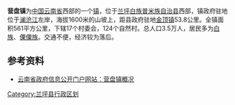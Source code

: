 {{他用
|subject=云南省兰坪县的一个镇
|other=其他同名地名
|营盘镇
}}
{{Infobox settlement
|name                   =营盘镇
|official_name          = 
|other_name             =
|native_name            =
|nickname               = 
|settlement_type        =[[镇_(中华人民共和国)|镇]]
|total_type             = 
|motto                  =
|image_skyline          = Yingpan Town，Lanping County.jpg
|imagesize              =250px
|image_caption          =营盘镇，远处为澜沧江
|image_flag             = 
|flag_size              =
|image_seal             = 
|seal_size              =
|image_shield           = 
|shield_size            =
|image_blank_emblem     =
|blank_emblem_type      =
|blank_emblem_size      =
|image_map              =
|mapsize                = 
|map_caption            = 
|image_map1             = 
|mapsize1               = 
|map_caption1           = 
|image_dot_map          =
|dot_mapsize            =
|dot_map_caption        =
|dot_x =  |dot_y =
|pushpin_map            = 
|pushpin_label_position = 
|pushpin_map_caption    =
|pushpin_mapsize        =
<!-- Location ------------------>
|subdivision_type       = 国家
|subdivision_name       = {{PRC}}
|subdivision_type1      = 省
|subdivision_name1      = [[云南省|云南省]]
|subdivision_type2      = 州
|subdivision_name2      = [[怒江傈僳族自治州|怒江傈僳族自治州]]
|subdivision_type3      = 县
|subdivision_name3      = [[兰坪白族普米族自治县|兰坪白族普米族自治县]]
|seat_type              =
|seat                   =
|parts_type             =
|parts_style            =
|parts                  = 
|p1                     =
|p2                     = 
|government_footnotes   =
|government_type        =
|leader_title           =
|leader_name            =
|leader_title1          = 
|leader_name1           =
|leader_title2          =
|leader_name2           =
|leader_title3          =
|leader_name3           =
|leader_title4          =
|leader_name4           =
|established_title      =  
|established_date       = 
|established_title1     =  
|established_date1      = 
|founder                =
|named_for              =
|area_magnitude         = 
|unit_pref                
|area_footnotes           =
|area_total_km2           =561
|area_land_km2            = 
|area_water_km2           =
|area_total_dunam         = 
|area_total_sq_mi         =
|area_land_sq_mi          =
|area_water_sq_mi         =
|area_water_percent       =
|area_urban_km2           =
|area_urban_sq_mi         =
|area_metro_km2           =
|area_metro_sq_mi         =
|area_blank1_title        =
|area_blank1_km2          =
|area_blank1_sq_mi        =
<!-- Elevation -------------------------->
|elevation_footnotes        = 
|elevation_m                = 
|elevation_ft               =
|elevation_max_m            = 4168
|elevation_max_ft           =
|elevation_min_m            = 1402
|elevation_min_ft           =
<!-- Population   ----------------------->
|population_as_of                =
|population_footnotes            =
|population_note                 =
|population_total                =35368
|population_density_km2          = auto 
|population_density_sq_mi        = 
|population_metro                =
|population_density_metro_km2    =
|population_density_metro_sq_mi  =
|population_urban                =
|population_density_urban_km2    =
|population_density_urban_sq_mi  =
|population_blank1_title         =
|population_blank1               =
|population_density_blank1_km2   =   
|population_density_blank1_sq_mi =
<!-- General information  --------------->
|timezone               = [[北京时间|北京时间]]
|utc_offset             = +8
|timezone_DST           = 
|utc_offset_DST         = 
| coor_type             =
<!-- Area/postal codes & others -------->
|postal_code_type       = [[中华人民共和国境内地区邮政编码列表|邮政编码]]
|postal_code            = 
|area_code              =
|website                = 
|footnotes              =  
}}
'''营盘镇'''为[[中国|中国]][[云南省|云南省]]西部的一个[[镇_(中华人民共和国)|镇]]，位于[[兰坪白族普米族自治县|兰坪白族普米族自治县]]西部，镇政府驻地位于[[澜沧江|澜沧江]]左岸，海拔1600米的山坡上，距县政府驻地[[金顶镇|金顶镇]]53.8公里。全镇面积561平方公里，下辖17个村委会，124个自然村。总人口3.5万人，居民多为[[白族|白族]]、[[傈僳族|傈僳族]]。交通不便，经济较为落后。
==参考资料==
*[http://xxgk.yn.gov.cn/canton_model12/newsview.aspx?id=1023409 云南省政府信息公开门户网站：营盘镇概况]{{Dead link|date=2020年1月 |bot=InternetArchiveBot |fix-attempted=yes }}

{{兰坪白族普米族自治县行政区划}}
[[Category:兰坪县行政区划|Category:兰坪县行政区划]]